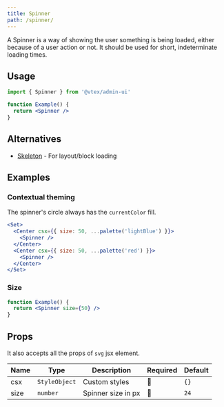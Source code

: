 ```yaml
---
title: Spinner
path: /spinner/
---
```



<PageHeader title="Spinner" />

A Spinner is a way of showing the user something is being loaded, either because of a user action or not. It should be used for short, indeterminate loading times.

## Usage

```jsx isStatic
import { Spinner } from '@vtex/admin-ui'

function Example() {
  return <Spinner />
}
```

## Alternatives

- [Skeleton](skeleton/) - For layout/block loading

## Examples

### Contextual theming

The spinner's circle always has the `currentColor` fill.

```jsx live
<Set>
  <Center csx={{ size: 50, ...palette('lightBlue') }}>
    <Spinner />
  </Center>
  <Center csx={{ size: 50, ...palette('red') }}>
    <Spinner />
  </Center>
</Set>
```

### Size

```jsx live
function Example() {
  return <Spinner size={50} />
}
```

## Props

It also accepts all the props of `svg` jsx element.

| Name | Type          | Description        | Required | Default |
| ---- | ------------- | ------------------ | -------- | ------- |
| csx  | `StyleObject` | Custom styles      | 🚫       | `{}`    |
| size | `number`      | Spinner size in px | 🚫       | `24`    |
